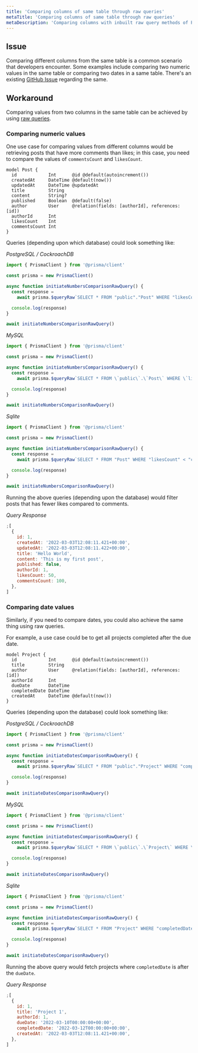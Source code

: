 ```yaml
---
title: 'Comparing columns of same table through raw queries'
metaTitle: 'Comparing columns of same table through raw queries'
metaDescription: 'Comparing columns with inbuilt raw query methods of Prisma'
---
```


## Issue

Comparing different columns from the same table is a common scenario that developers encounter. Some examples include comparing two numeric values in the same table or comparing two dates in a same table. There's an existing [GitHub Issue](https://github.com/prisma/prisma/issues/5048) regarding the same.

## Workaround

Comparing values from two columns in the same table can be achieved by using [raw queries](https://www.prisma.io/docs/concepts/components/prisma-client/raw-database-access).

### Comparing numeric values

One use case for comparing values from different columns would be retrieving posts that have more comments than likes; in this case, you need to compare the values of `commentsCount` and `likesCount`.

```prisma copy
model Post {
  id            Int      @id @default(autoincrement())
  createdAt     DateTime @default(now())
  updatedAt     DateTime @updatedAt
  title         String
  content       String?
  published     Boolean  @default(false)
  author        User     @relation(fields: [authorId], references: [id])
  authorId      Int
  likesCount    Int
  commentsCount Int
}
```

Queries (depending upon which database) could look something like:

_PostgreSQL / CockroachDB_

```js copy
import { PrismaClient } from '@prisma/client'

const prisma = new PrismaClient()

async function initiateNumbersComparisonRawQuery() {
  const response =
    await prisma.$queryRaw`SELECT * FROM "public"."Post" WHERE "likesCount" < "commentsCount";`

  console.log(response)
}

await initiateNumbersComparisonRawQuery()
```

_MySQL_

```js copy
import { PrismaClient } from '@prisma/client'

const prisma = new PrismaClient()

async function initiateNumbersComparisonRawQuery() {
  const response =
    await prisma.$queryRaw`SELECT * FROM \`public\`.\`Post\` WHERE \`likesCount\` < \`commentsCount\`;`

  console.log(response)
}

await initiateNumbersComparisonRawQuery()
```

_Sqlite_

```js copy
import { PrismaClient } from '@prisma/client'

const prisma = new PrismaClient()

async function initiateNumbersComparisonRawQuery() {
  const response =
    await prisma.$queryRaw`SELECT * FROM "Post" WHERE "likesCount" < "commentsCount";`

  console.log(response)
}

await initiateNumbersComparisonRawQuery()
```

Running the above queries (depending upon the database) would filter posts that has fewer likes compared to comments.

_Query Response_

```js copy
;[
  {
    id: 1,
    createdAt: '2022-03-03T12:08:11.421+00:00',
    updatedAt: '2022-03-03T12:08:11.422+00:00',
    title: 'Hello World',
    content: 'This is my first post',
    published: false,
    authorId: 1,
    likesCount: 50,
    commentsCount: 100,
  },
]
```

### Comparing date values

Similarly, if you need to compare dates, you could also achieve the same thing using raw queries.

For example, a use case could be to get all projects completed after the due date.

```prisma copy
model Project {
  id            Int      @id @default(autoincrement())
  title         String
  author        User     @relation(fields: [authorId], references: [id])
  authorId      Int
  dueDate       DateTime
  completedDate DateTime
  createdAt     DateTime @default(now())
}
```

Queries (depending upon the database) could look something like:

_PostgreSQL / CockroachDB_

```js copy
import { PrismaClient } from '@prisma/client'

const prisma = new PrismaClient()

async function initiateDatesComparisonRawQuery() {
  const response =
    await prisma.$queryRaw`SELECT * FROM "public"."Project" WHERE "completedDate" > "dueDate";`

  console.log(response)
}

await initiateDatesComparisonRawQuery()
```

_MySQL_

```js copy
import { PrismaClient } from '@prisma/client'

const prisma = new PrismaClient()

async function initiateDatesComparisonRawQuery() {
  const response =
    await prisma.$queryRaw`SELECT * FROM \`public\`.\`Project\` WHERE \`completedDate\` > \`dueDate\`;`

  console.log(response)
}

await initiateDatesComparisonRawQuery()
```

_Sqlite_

```js copy
import { PrismaClient } from '@prisma/client'

const prisma = new PrismaClient()

async function initiateDatesComparisonRawQuery() {
  const response =
    await prisma.$queryRaw`SELECT * FROM "Project" WHERE "completedDate" > "dueDate";`

  console.log(response)
}

await initiateDatesComparisonRawQuery()
```

Running the above query would fetch projects where `completedDate` is after the `dueDate`.

_Query Response_

```js copy
;[
  {
    id: 1,
    title: 'Project 1',
    authorId: 1,
    dueDate: '2022-03-10T00:00:00+00:00',
    completedDate: '2022-03-12T00:00:00+00:00',
    createdAt: '2022-03-03T12:08:11.421+00:00',
  },
]
```
